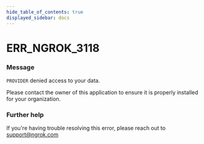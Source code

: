 ```yaml
---
hide_table_of_contents: true
displayed_sidebar: docs
---
```



# ERR_NGROK_3118

### Message
`PROVIDER` denied access to your data.

Please contact the owner of this application to ensure it is properly installed for your organization.

<ErrorDetails error='err_ngrok_3118' />


### Further help
If you're having trouble resolving this error, please reach out to [support@ngrok.com](mailto:support@ngrok.com?subject=Help%20with%20ERR_NGROK_3118)

